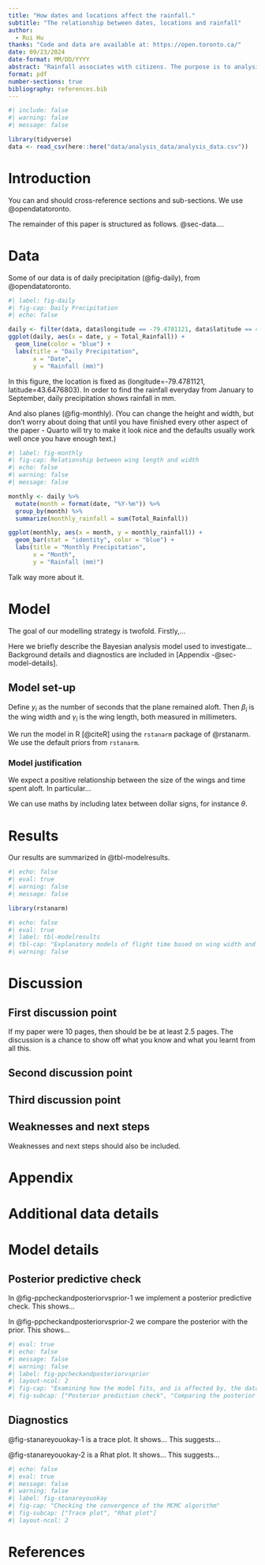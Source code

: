 ```yaml
---
title: "How dates and locations affect the rainfall."
subtitle: "The relationship between dates, locations and rainfall"
author: 
  - Rui Hu
thanks: "Code and data are available at: https://open.toronto.ca/"
date: 09/23/2024
date-format: MM/DD/YYYY
abstract: "Rainfall associates with citizens. The purpose is to analysis the rainfall of Toronto. The data about Rain Gauge Locations and Precipitation from opendatatoronto contains locations and rainfall. It shows that the rainfall associates dates and locations."
format: pdf
number-sections: true
bibliography: references.bib
---
```


```r
#| include: false
#| warning: false
#| message: false

library(tidyverse)
data <- read_csv(here::here("data/analysis_data/analysis_data.csv"))
```


# Introduction

You can and should cross-reference sections and sub-sections. We use @opendatatoronto.

The remainder of this paper is structured as follows. @sec-data....



# Data {#sec-data}

Some of our data is of daily precipitation (@fig-daily), from @opendatatoronto.

```r
#| label: fig-daily
#| fig-cap: Daily Precipitation
#| echo: false

daily <- filter(data, data$longitude == -79.4781121, data$latitude == 43.6476803)
ggplot(daily, aes(x = date, y = Total_Rainfall)) +
  geom_line(color = "blue") +
  labs(title = "Daily Precipitation", 
       x = "Date", 
       y = "Rainfall (mm)")
```

In this figure, the location is fixed as (longitude=-79.4781121, latitude=43.6476803). In order to find the rainfall everyday from January to September, daily precipitation shows rainfall in mm.

And also planes (@fig-monthly). (You can change the height and width, but don't worry about doing that until you have finished every other aspect of the paper - Quarto will try to make it look nice and the defaults usually work well once you have enough text.)

```r
#| label: fig-monthly
#| fig-cap: Relationship between wing length and width
#| echo: false
#| warning: false
#| message: false

monthly <- daily %>% 
  mutate(month = format(date, "%Y-%m")) %>%
  group_by(month) %>%
  summarize(monthly_rainfall = sum(Total_Rainfall))

ggplot(monthly, aes(x = month, y = monthly_rainfall)) +
  geom_bar(stat = "identity", color = "blue") +
  labs(title = "Monthly Precipitation", 
       x = "Month", 
       y = "Rainfall (mm)")


```

Talk way more about it. 



# Model

The goal of our modelling strategy is twofold. Firstly,...

Here we briefly describe the Bayesian analysis model used to investigate... Background details and diagnostics are included in [Appendix -@sec-model-details].

## Model set-up

Define $y_i$ as the number of seconds that the plane remained aloft. Then $\beta_i$ is the wing width and $\gamma_i$ is the wing length, both measured in millimeters.  

\begin{align} 
y_i|\mu_i, \sigma &\sim \mbox{Normal}(\mu_i, \sigma) \\
\mu_i &= \alpha + \beta_i + \gamma_i\\
\alpha &\sim \mbox{Normal}(0, 2.5) \\
\beta &\sim \mbox{Normal}(0, 2.5) \\
\gamma &\sim \mbox{Normal}(0, 2.5) \\
\sigma &\sim \mbox{Exponential}(1)
\end{align}

We run the model in R [@citeR] using the `rstanarm` package of @rstanarm. We use the default priors from `rstanarm`.


### Model justification

We expect a positive relationship between the size of the wings and time spent aloft. In particular...

We can use maths by including latex between dollar signs, for instance $\theta$.


# Results

Our results are summarized in @tbl-modelresults.

```r
#| echo: false
#| eval: true
#| warning: false
#| message: false

library(rstanarm)


```

```r
#| echo: false
#| eval: true
#| label: tbl-modelresults
#| tbl-cap: "Explanatory models of flight time based on wing width and wing length"
#| warning: false


```




# Discussion

## First discussion point {#sec-first-point}

If my paper were 10 pages, then should be be at least 2.5 pages. The discussion is a chance to show off what you know and what you learnt from all this. 

## Second discussion point

## Third discussion point

## Weaknesses and next steps

Weaknesses and next steps should also be included.

\newpage

\appendix

# Appendix {-}


# Additional data details

# Model details {#sec-model-details}

## Posterior predictive check

In @fig-ppcheckandposteriorvsprior-1 we implement a posterior predictive check. This shows...

In @fig-ppcheckandposteriorvsprior-2 we compare the posterior with the prior. This shows... 

```r
#| eval: true
#| echo: false
#| message: false
#| warning: false
#| label: fig-ppcheckandposteriorvsprior
#| layout-ncol: 2
#| fig-cap: "Examining how the model fits, and is affected by, the data"
#| fig-subcap: ["Posterior prediction check", "Comparing the posterior with the prior"]


```

## Diagnostics

@fig-stanareyouokay-1 is a trace plot. It shows... This suggests...

@fig-stanareyouokay-2 is a Rhat plot. It shows... This suggests...

```r
#| echo: false
#| eval: true
#| message: false
#| warning: false
#| label: fig-stanareyouokay
#| fig-cap: "Checking the convergence of the MCMC algorithm"
#| fig-subcap: ["Trace plot", "Rhat plot"]
#| layout-ncol: 2


```



\newpage


# References


